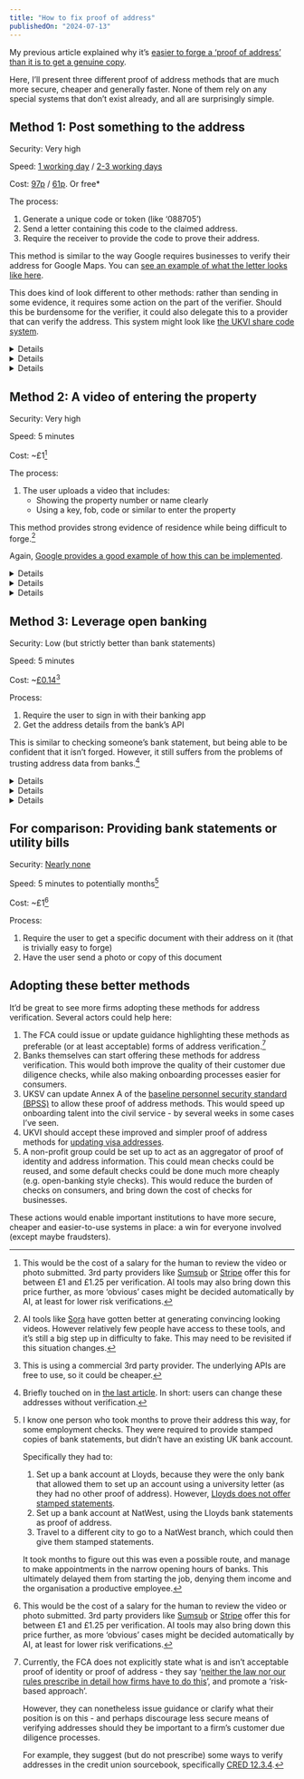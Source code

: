 ```yaml
---
title: "How to fix proof of address"
publishedOn: "2024-07-13"
---
```



My previous article explained why it’s [easier to forge a ‘proof of address’ than it is to get a genuine copy](../poa-nonsense/).

Here, I’ll present three different proof of address methods that are much more secure, cheaper and generally faster. None of them rely on any special systems that don’t exist already, and all are surprisingly simple.

## Method 1: Post something to the address

Security: Very high

Speed: [1 working day](https://www.royalmail.com/sending/uk/1st-class) / [2-3 working days](https://www.royalmail.com/sending/uk/2nd-class)

Cost: [97p](https://www.notifications.service.gov.uk/pricing/letters) / [61p](https://www.notifications.service.gov.uk/pricing/letters). Or free\*

The process:
1. Generate a unique code or token (like ‘088705’)
2. Send a letter containing this code to the claimed address.
3. Require the receiver to provide the code to prove their address.

This method is similar to the way Google requires businesses to verify their address for Google Maps. You can [see an example of what the letter looks like here](https://localsearchforum.com/threads/gmb-verification-postcard-update-what-does-2021-postcard-look-like.57677/).

This does kind of look different to other methods: rather than sending in some evidence, it requires some action on the part of the verifier. Should this be burdensome for the verifier, it could also delegate this to a provider that can verify the address. This system might look like [the UKVI share code system](https://www.gov.uk/view-prove-immigration-status).

<Details title='*What’s the free version?'>
Many services where you need to perform address verification also need to send you something already. For example, opening a bank account involves them sending you a debit card.

These two functions can be combined into a single letter or process. For example, activating your debit card could be considered proof of address given it was posted to you.

I believe, but I’m not certain, this is effectively what [DVLA does when you update your driving licence address with them](https://www.gov.uk/change-address-driving-licence), i.e. you’ll only get the updated licence if you can access the post at the new address.
</Details>

<Details title='What vulnerabilities exist here?'>
The main concern most people have is false positives, where a fraudster is able to verify a false proof of address:

| | Accepted | Rejected |
|---|---|---|
| Genuine | ✅ True positive<br/>A genuine proof of address is accepted. | 😒 False negative<br/>A genuine proof of address isn’t accepted. Annoying, but manageable if there are other usable methods. |
| Fake | 🚨 False positive<br/>A fake is accepted. This is usually more serious, as presumably the proof of address verification aims to protect some service, and this means that protection is breached. | ✅ True negative<br/>A fake is rejected. |

I will focus less on false negatives given their lower impact (at least per decision). Although we do want to minimise these too - it’s good for:
* businesses: less friction during onboarding = more customers
* consumers: less frustration and better access to services

Providing more methods for verification, like the ones listed in this article:
* may slightly increase the false positives (given there is slightly more surface area for fraudsters to attack)
* will reduce the number of false negatives (given more simple methods make it easier for genuine customers to verify address)

Replacing existing verification methods will:
* significantly reduce false positives (given these methods are much more secure)
* likely reduce false negatives (given more simple methods make it easier for genuine customers to verify address)

Fraudsters aiming for a false positive outcome could:
* bribe or infiltrate the letter printers or postal service, to access verification letters
* physically steal letters from unprotected letterboxes
* set up false [redirection services](https://www.royalmail.com/personal/receiving-mail/redirection) to get access to others’ post

These are all real weaknesses of this method. However, all these actions are:
* far more difficult than opening up a PDF editor, which is the current benchmark to beat
* also break current proof of address methods, because stealing or redirecting a posted utility bill or bank statement is equivalently difficult

Temporary access to a property like renting an Airbnb is another vulnerability. Like other vulnerabilities, this still requires much more effort than current methods to create a fake proof of address. This could also be mitigated by requiring periodic random re-verification that would make this much harder (but only where doing so really is proportionate to the risk).
</Details>

<Details title='When might this be unsuitable?'>
This should not be the only method available for proof of address.

Some people may need reasonable accommodations for disabilities. For example, they may require letters in large print, braille or with audio attachments.

Additionally, some situations can make receiving post difficult. For example, victims of domestic abuse may want to open a bank account discreetly (so they can gain some independence to leave their abusive partner). Post may be screened by an abusive partner, preventing someone from doing so if this was the only method available.
</Details>

## Method 2: A video of entering the property

Security: Very high

Speed: 5 minutes

Cost: ~£1[^1]

The process:
1. The user uploads a video that includes:
    * Showing the property number or name clearly
    * Using a key, fob, code or similar to enter the property

This method provides strong evidence of residence while being difficult to forge.[^2]

Again, [Google provides a good example of how this can be implemented](https://support.google.com/business/answer/14271705).

<Details title='What vulnerabilities exist here?'>
Again, the main concern here is people being able to verify a false proof of address. Denying someone the ability to verify an address is easily mitigated by offering alternative proof of address methods.

Fraudsters trying to verify a false address could:
* bribe verification services, e.g. by uploading a video that promises the reviewer cash for approving it
* get keyed access to addresses, e.g. by stealing keys from estate agents or renting Airbnbs

Again, these actions are far more difficult than opening up a PDF editor, which is the current benchmark to beat. A bribery scheme would likely be difficult given identity verification services (at least in financial services) usually keep records for a long time, and are often subject to random auditing. Getting keyed access to properties massively increases the costs of any illegal scheme, making the return on criminal activity much lower.
</Details>

<Details title='How can this be made more secure?'>
A unique code or token (like ‘088705’) can be generated, and be required to be spoken aloud, or shown in the video. A deadline for uploading the video could be set (e.g. 5 minutes) from issuing the code. This would make it hard to reuse videos, tamper with the footage or generate it with AI tools. This technique is already commonly used for digital identity verification.

Geolocation and camera metadata could also be used to further evaluate the authenticity of the video.

Both of these security improvements would need to be balanced against usability and privacy concerns.
</Details>

<Details title='When might this be unsuitable?'>
This should not be the only method available for proof of address.

Some people may need reasonable accommodations for disabilities. For example, they may need a carer to perform the necessary verification, or to verify using a different method.

Less tech-literate people, or people living in complex multi-unit buildings (e.g. student halls) may find this method more challenging. They should be provided alternative methods.
</Details>

## Method 3: Leverage open banking

Security: Low (but strictly better than bank statements)

Speed: 5 minutes

Cost: ~[£0.14](https://www.finapi.io/en/prices/)[^3]

Process:
1. Require the user to sign in with their banking app
2. Get the address details from the bank’s API

This is similar to checking someone’s bank statement, but being able to be confident that it isn’t forged. However, it still suffers from the problems of trusting address data from banks.[^4]

<Details title='How does this work?'>
Open Banking is where banks and other financial institutions offer APIs so third parties can access banking information. Large UK and EU banks are [forced to provide open banking APIs under the EU’s second Payment Services Directive (PSD2)](https://ec.europa.eu/commission/presscorner/detail/en/qanda_23_3544), with [some prodding from the CMA](https://www.gov.uk/cma-cases/review-of-banking-for-small-and-medium-sized-businesses-smes-in-the-uk).

This is similar to how some websites will allow you to ‘[Sign in with Google](https://support.google.com/accounts/answer/12849458)’ - and once you’ve signed in, they can see things like your name and email. You can also optionally give them access to say your calendar or emails.

The same applies here: you could ‘Sign in with [your bank]’, and then this connection could be used to verify your address. You similarly choose what is shared - for address verification you’d only share your name and address (and not, for example, your transactions).

In the UK, this is overseen by [Open Banking Limited](https://www.openbanking.org.uk/) who developed UK standards for open banking. This in turn is overseen by the UK financial regulators, including the [FCA](https://www.fca.org.uk/publications/calls-input/jroc-invites-feedback-future-entity-uk-open-banking) and [PSR](https://www.psr.org.uk/our-work/joint-regulatory-oversight-committee/).

For the more technically inclined, you can [take a look at the relevant API specification](https://openbankinguk.github.io/read-write-api-site3/v4.0/resources-and-data-models/aisp/Accounts.html#get-accountsaccountid). Specifically, the field you’re looking for is `OBReadAccount6/Data/Account/StatementFrequencyAndFormat/DeliveryAddress`.
</Details>

<Details title='What vulnerabilities exist here?'>
The main problem is that addresses that banks hold can’t really be trusted.[^4] Implemented correctly, it does at least confirm a bank really does hold this address for an account the person controls.
</Details>

<Details title='When might this be unsuitable?'>
This should not be the only method available for proof of address.

Some users may not have a bank account or have set up online banking. There is also likely overlap here with people who are less tech-literate, who may also struggle here. Approximately [6% of homes in the UK don’t have internet](https://www.ofcom.org.uk/media-use-and-attitudes/online-habits/digital-divide-narrowed-but-around-1.5m-homes-offline), [2% of people don’t have a current account](https://www.fca.org.uk/publication/financial-lives/financial-lives-survey-2022-key-findings.pdf#page=47), and [31% of over 65s feel “uncomfortable” with the idea of banking online](https://www.ageuk.org.uk/globalassets/age-uk/documents/reports-and-publications/reports-and-briefings/money-matters/the-impact-of-the-rise-of-online-banking-on-older-people-may-2023.pdf#page=5).

Finally, some users’ banks may not support open banking. This is incredibly rare - by law all large banks must support it (and [they do](https://www.gov.uk/government/news/millions-of-customers-benefit-as-open-banking-reaches-milestone)), and there’s a long [list of other financial firms that support open banking](https://www.openbanking.org.uk/regulated-providers/).
</Details>

## For comparison: Providing bank statements or utility bills

Security: [Nearly none](../poa-nonsense/)

Speed: 5 minutes to potentially months[^5]

Cost: ~£1[^1]

Process:
1. Require the user to get a specific document with their address on it (that is trivially easy to forge)
2. Have the user send a photo or copy of this document

## Adopting these better methods

It’d be great to see more firms adopting these methods for address verification. Several actors could help here:
1. The FCA could issue or update guidance highlighting these methods as preferable (or at least acceptable) forms of address verification.[^6]
2. Banks themselves can start offering these methods for address verification. This would both improve the quality of their customer due diligence checks, while also making onboarding processes easier for consumers.
3. UKSV can update Annex A of the [baseline personnel security standard (BPSS)](https://www.gov.uk/government/publications/government-baseline-personnel-security-standard) to allow these proof of address methods. This would speed up onboarding talent into the civil service - by several weeks in some cases I’ve seen.
4. UKVI should accept these improved and simpler proof of address methods for [updating visa addresses](https://visa-address-update.service.gov.uk/).
5. A non-profit group could be set up to act as an aggregator of proof of identity and address information. This could mean checks could be reused, and some default checks could be done much more cheaply (e.g. open-banking style checks). This would reduce the burden of checks on consumers, and bring down the cost of checks for businesses.

These actions would enable important institutions to have more secure, cheaper and easier-to-use systems in place: a win for everyone involved (except maybe fraudsters).

[^1]:
    This would be the cost of a salary for the human to review the video or photo submitted. 3rd party providers like [Sumsub](https://sumsub.com/pricing/) or [Stripe](https://stripe.com/gb/identity) offer this for between £1 and £1.25 per verification.
    AI tools may also bring down this price further, as more ‘obvious’ cases might be decided automatically by AI, at least for lower risk verifications.

[^2]:
    AI tools like [Sora](https://openai.com/index/sora/) have gotten better at generating convincing looking videos. However relatively few people have access to these tools, and it’s still a big step up in difficulty to fake. This may need to be revisited if this situation changes.

[^3]:
    This is using a commercial 3rd party provider. The underlying APIs are free to use, so it could be cheaper.

[^4]:
    Briefly touched on in [the last article](../poa-nonsense/). In short: users can change these addresses without verification.

[^5]:
    I know one person who took months to prove their address this way, for some employment checks. They were required to provide stamped copies of bank statements, but didn’t have an existing UK bank account.

    Specifically they had to:
    1. Set up a bank account at Lloyds, because they were the only bank that allowed them to set up an account using a university letter (as they had no other proof of address). However, [Lloyds does not offer stamped statements](https://www.expatforum.com/threads/lloyds-bank-not-stamping-bank-statements.930298/).
    2. Set up a bank account at NatWest, using the Lloyds bank statements as proof of address.
    3. Travel to a different city to go to a NatWest branch, which could then give them stamped statements.

    It took months to figure out this was even a possible route, and manage to make appointments in the narrow opening hours of banks. This ultimately delayed them from starting the job, denying them income and the organisation a productive employee.

[^6]:
    Currently, the FCA does not explicitly state what is and isn’t acceptable proof of identity or proof of address - they say ‘[neither the law nor our rules prescribe in detail how firms have to do this](https://www.fca.org.uk/firms/financial-crime/money-laundering-terrorist-financing)’, and promote a ‘risk-based approach’.

    However, they can nonetheless issue guidance or clarify what their position is on this - and perhaps discourage less secure means of verifying addresses should they be important to a firm’s customer due diligence processes.

    For example, they suggest (but do not prescribe) some ways to verify addresses in the credit union sourcebook, specifically [CRED 12.3.4](https://www.handbook.fca.org.uk/handbook/CRED/12/3.html?date=2005-04-02).
